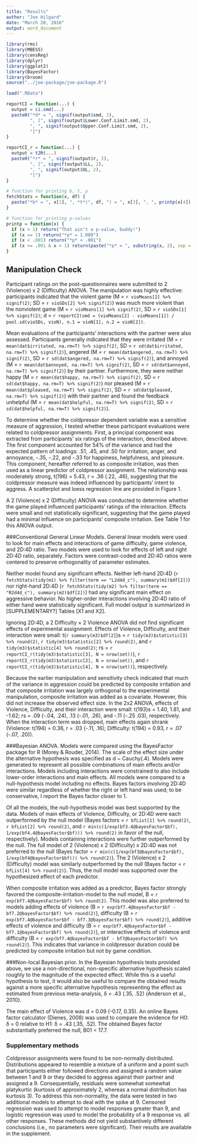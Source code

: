 ```yaml
---
title: "Results"
author: "Joe Hilgard"
date: "March 20, 2016"
output: word_document
---
```


``` r
library(rms)
library(MBESS)
library(censReg)
library(dplyr)
library(ggplot2)
library(BayesFactor)
library(broom)
source("../joe-package/joe-package.R")

load(".RData")

reportCI = function(...) {
  output = ci.smd(...)
  paste0("*d* = ", signif(output$smd, 2), 
         ", [", signif(output$Lower.Conf.Limit.smd, 2),
         ", ", signif(output$Upper.Conf.Limit.smd, 2),
         "]")
}

reportCI_r = function(...) {
  output = t2R(...)
  paste0("*r* = ", signif(output$r, 2), 
         ", [", signif(output$LL, 2),
         ", ", signif(output$UL, 2),
         "]")
}

# function for printing b, t, p
fetchStats = function(x, df) {
  paste("*b* = ", x[1], ", *t*(", df, ") = ", x[3], ", ", printp(x[4]), sep="")
}

# function for printing p-values
printp = function(x) {
  if (x > 1) return("That ain't a p-value, buddy!")
  if (x == 1) return("*p* = 1.000")
  if (x < .001) return("*p* < .001")
  if (x >= .001 & x < 1) return(paste("*p* = ", substring(x, 2), sep = ""))  
}
```

## Manipulation Check
Participant ratings on the post-questionnaires were submitted to 2 (Violence) x 2 (Difficulty) ANOVA. The manipulation was highly effective: participants indicated that the violent game (M = `r vioMeans[2] %>% signif(2)`; SD = `r vioSDs[2] %>% signif(2)`) was much more violent than the nonviolent game (M = `r vioMeans[1] %>% signif(2)`, SD = `r vioSDs[1] %>% signif(2)`; d = `r reportCI(smd = (vioMeans[2] - vioMeans[1]) / pool.sd(vioSDs, vioN), n.1 = vioN[1], n.2 = vioN[2])`. 

Mean evaluations of the participants’ interactions with the partner were also assessed. Participants generally indicated that they were irritated (M = `r mean(dat$irritated, na.rm=T) %>% signif(2)`, SD = `r sd(dat$irritated, na.rm=T) %>% signif(2)`), angered (M = `r mean(dat$angered, na.rm=T) %>% signif(2)`, SD = `r sd(dat$angered, na.rm=T) %>% signif(2)`), and annoyed (M = `r mean(dat$annoyed, na.rm=T) %>% signif(2)`, SD = `r sd(dat$annoyed, na.rm=T) %>% signif(2)`) by their partner. Furthermore, they were neither happy (M = `r mean(dat$happy, na.rm=T) %>% signif(2)`, SD = `r sd(dat$happy, na.rm=T) %>% signif(2)`) nor pleased (M = `r mean(dat$pleased, na.rm=T) %>% signif(2)`, SD = `r sd(dat$pleased, na.rm=T) %>% signif(2)`) with their partner and found the feedback unhelpful (M = `r mean(dat$helpful, na.rm=T) %>% signif(2)`, SD = `r sd(dat$helpful, na.rm=T) %>% signif(2)`).

To determine whether the coldpressor dependent variable was a sensitive measure of aggression, I tested whether these participant evaluations were related to coldpressor assignments. First, a principal component was extracted from participants’ six ratings of the interaction, described above. The first component accounted for 54% of the variance and had the expected pattern of loadings: .51, .45, and .50 for irritation, anger, and annoyance, -.35, -.22, and -.33 for happiness, helpfulness, and pleasure. This component, hereafter referred to as composite irritation, was then used as a linear predictor of coldpressor assignment. The relationship was moderately strong, t(196) = 5.43, r = .36 (.22, .46), suggesting that the coldpressor measure was indeed influenced by participants’ intent to aggress. A scatterplot and loess regression line are provided in Figure 1.

A 2 (Violence) x 2 (Difficulty) ANOVA was conducted to determine whether the game played influenced participants’ ratings of the interaction. Effects were small and not statistically significant, suggesting that the game played had a minimal influence on participants’ composite irritation. See Table 1 for this ANOVA output.

###Conventional General Linear Models.
General linear models were used to look for main effects and interactions of game difficulty, game violence, and 2D:4D ratio. Two models were used to look for effects of left and right 2D:4D ratio, separately. Factors were contrast-coded and 2D:4D ratios were centered to preserve orthogonality of parameter estimates.

Neither model found any significant effects. Neither left-hand 2D:4D (`r fetchStats(tidy(m1) %>% filter(term == "L2d4d_c"), summary(m1)$df[2])`) nor right-hand 2D:4D (`r fetchStats(tidy(m2) %>% filter(term == "R2d4d_c"), summary(m2)$df[2])`) had any significant main effect on aggressive behavior. No higher-order interactions involving 2D:4D ratio of either hand were statistically significant. Full model output is summarized in [SUPPLEMENTARY?] Tables [X1 and X2].

Ignoring 2D:4D, a 2 Difficulty × 2 Violence ANOVA did not find significant effects of experimental assignment. Effects of Violence, Difficulty, and their interaction were small: t(`r summary(m3)$df[2]`)s = `r tidy(m3)$statistic[3] %>% round(2)`, `r tidy(m3)$statistic[2] %>% round(2)`, and `r tidy(m3)$statistic[4] %>% round(2)`; rs = `r reportCI_r(tidy(m3)$statistic[3], N = nrow(set))`), `r reportCI_r(tidy(m3)$statistic[2], N = nrow(set))`, and `r reportCI_r(tidy(m3)$statistic[4], N = nrow(set))`), respectively.

Because the earlier manipulation and sensitivity check indicated that much of the variance in aggression could be predicted by composite irritation and that composite irritation was largely orthogonal to the experimental manipulation, composite irritation was added as a covariate. However, this did not increase the observed effect size. In the 2x2 ANOVA, effects of Violence, Difficulty, and their interaction were small: t(193)s = 1.40, 1.81, and -1.62; rs = .09 (-.04, .24), .13 (-.01, .26), and -.11 (-.25 .03), respectively. When the interaction term was dropped, main effects again shrank (Violence: t(194) = 0.36, r = .03 (-.11, .16); Difficulty: t(194) = 0.93, r = .07 (-.07, .20)).

###Bayesian ANOVA. 
Models were compared using the BayesFactor package for R (Morey & Rouder, 2014). The scale of the effect size under the alternative hypothesis was specified as d ~ Cauchy(.4). Models were generated to represent all possible combinations of main effects and/or interactions. Models including interactions were constrained to also include lower-order interactions and main effects. All models were compared to a null-hypothesis model including no effects. Bayes factors involving 2D:4D were similar regardless of whether the right or left hand was used; to be conservative, I report the Bayes factor closer to 1.

Of all the models, the null-hypothesis model was best supported by the data. Models of main effects of Violence, Difficulty, or 2D:4D were each outperformed by the null model (Bayes factors = `r bfList[1] %>% round(2)`, `r bfList[2] %>% round(2)`, and `r min(c(1/exp(bf3.4@bayesFactor$bf), 1/exp(bf4.4@bayesFactor$bf))) %>% round(2)` in favor of the null, respectively). Models containing interactions were further outperformed by the null. The full model of 2 (Violence) x 2 (Difficulty) x 2D:4D was not preferred to the null (Bayes factor = `r min(c(1/exp(bf3@bayesFactor$bf), 1/exp(bf4@bayesFactor$bf))) %>% round(2)`). The 2 (Violence) x 2 (Difficulty) model was similarly outperformed by the null (Bayes factor = `r bfList[4] %>% round(2)`). Thus, the null model was supported over the hypothesized effect of each predictor.

When composite irritation was added as a predictor, Bayes factor strongly favored the composite-irritation-model to the null model, B = `r exp(bf7.4@bayesFactor$bf) %>% round(2)`. This model was also preferred to models adding effects of violence (B = `r exp(bf7.4@bayesFactor$bf - bf7.2@bayesFactor$bf) %>% round(2)`), difficulty (B = `r exp(bf7.4@bayesFactor$bf - bf7.3@bayesFactor$bf) %>% round(2)`), additive effects of violence and difficulty (B = `r exp(bf7.4@bayesFactor$bf - bf7.1@bayesFactor$bf) %>% round(2)`), or interactive effects of violence and difficulty (B = `r exp(bf7.4@bayesFactor$bf - bf7@bayesFactor$bf) %>% round(2)`). This indicates that variance in coldpressor duration could be predicted by composite irritation but not by game condition.

###Non-local Bayesian prior. 
In the Bayesian hypothesis tests provided above, we use a non-directional, non-specific alternative hypothesis scaled roughly to the magnitude of the expected effect. While this is a useful hypothesis to test, it would also be useful to compare the obtained results against a more specific alternative hypothesis representing the effect as estimated from previous meta-analysis, δ = .43 (.35, .52) (Anderson et al., 2010).

The main effect of Violence was d = 0.09 (-0.17, 0.35). An online Bayes factor calculator (Dienes, 2008) was used to compare the evidence for H0: δ = 0 relative to H1: δ = .43 (.35, .52). The obtained Bayes factor substantially preferred the null, B01 = 17.7.

### Supplementary methods
Coldpressor assignments were found to be non-normally distributed. Distributions appeared to resemble a mixture of a uniform and a point such that participants either followed directions and assigned a random value between 1 and 9 or they decided to aggress against their partner and assigned a 9. Consequentially, residuals were somewhat somewhat platykurtic (kurtosis of approximately 2, whereas a normal distribution has kurtosis 3). To address this non-normality, the data were tested in two additional models to attempt to deal with the spike at 9. Censored regression was used to attempt to model responses greater than 9, and logistic regression was used to model the probability of a 9 response vs. all other responses. These methods did not yield substantively different conclusions (i.e., no parameters were significant). Their results are available in the supplement.
